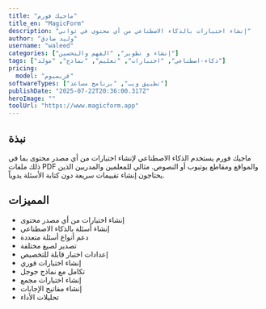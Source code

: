```yaml
---
title: "ماجيك فورم"
title_en: "MagicForm"
description: "إنشاء اختبارات بالذكاء الاصطناعي من أي محتوى في ثواني"
author: "وليد صادق"
username: "waleed"
categories: ["إنشاء و تطوير", "الفهم والتحسين"]
tags: ["ذكاء-اصطناعي", "اختبارات", "تعليم", "نماذج", "مولد"]
pricing:
  model: "فريميوم"
softwareTypes: ["تطبيق ويب", "برنامج مساعد"]
publishDate: "2025-07-22T20:36:00.317Z"
heroImage: ""
toolUrl: "https://www.magicform.app"
---
```

## نبذة
ماجيك فورم يستخدم الذكاء الاصطناعي لإنشاء اختبارات من أي مصدر محتوى بما في ذلك ملفات PDF والمواقع ومقاطع يوتيوب أو النصوص. مثالي للمعلمين والمدربين الذين يحتاجون إنشاء تقييمات سريعة دون كتابة الأسئلة يدوياً.

## المميزات
- إنشاء اختبارات من أي مصدر محتوى
- إنشاء أسئلة بالذكاء الاصطناعي
- دعم أنواع أسئلة متعددة
- تصدير لصيغ مختلفة
- إعدادات اختبار قابلة للتخصيص
- إنشاء اختبارات فوري
- تكامل مع نماذج جوجل
- إنشاء اختبارات مجمع
- إنشاء مفاتيح الإجابات
- تحليلات الأداء
